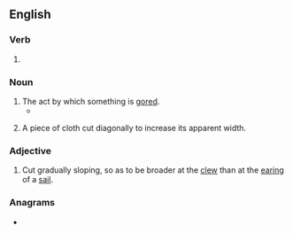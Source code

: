 {{also|Goring}}
==English==

===Verb===
{{head|en|verb form}}

# {{present participle of|gore|lang=en|nocat=1}}

===Noun===
{{en-noun}}

# The act by which something is [[gore]]d.
#* {{quote-text|lang=en|year=2004|author=Mark St. Amant|title=Committed: Confessions of a Fantasy Football Junkie|page=15|passage=The only thing that might make me play is if you get bonus points for either broken pelvises or fatal rodeo-clown '''gorings'''.}}
# {{lb|en|textiles}} A piece of cloth cut diagonally to increase its apparent width.

===Adjective===
{{en-adj|-}}

# {{lb|en|nautical}} Cut gradually sloping, so as to be broader at the [[clew]] than at the [[earing]] of a [[sail]].

===Anagrams===
* {{anagrams|en|a=gginor|gringo|orging}}